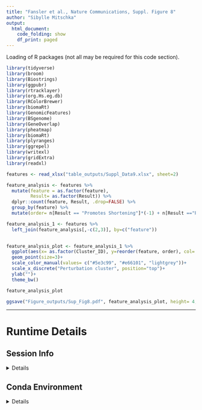 ```yaml
---
title: "Fansler et al., Nature Communications, Suppl. Figure 8"
author: "Sibylle Mitschka"
output: 
  html_document: 
    code_folding: show
    df_print: paged
---
```


Loading of R packages (not all may be required for this code section). 


```r

library(tidyverse)
library(broom)
library(Biostrings)
library(ggpubr)
library(rtracklayer)
library(org.Hs.eg.db)
library(RColorBrewer)
library(biomaRt)
library(GenomicFeatures)
library(BSgenome)
library(GeneOverlap)
library(pheatmap)
library(biomaRt)
library(plyranges)
library(ggrepel)
library(writexl)
library(gridExtra)
library(readxl)

```

```r

features <- read_xlsx("table_outputs/Suppl_Data9.xlsx", sheet=2)

feature_analysis <- features %>% 
  mutate(feature = as.factor(feature),
         Result= as.factor(Result)) %>%
  dplyr::count(feature, Result, .drop=FALSE) %>% 
  group_by(feature) %>%
  mutate(order= n[Result == "Promotes Shortening"]*(-1) + n[Result =="Promotes Lengthening"])

feature_analysis_1 <- features %>% 
  left_join(feature_analysis[,-c(2,3)], by=c("feature"))
 

feature_analysis_plot <- feature_analysis_1 %>% 
  ggplot(aes(x= as.factor(Cluster_ID), y=reorder(feature, order), col= Result))+ 
  geom_point(size=3)+
  scale_color_manual(values= c("#5e3c99", "#e66101", "lightgrey"))+
  scale_x_discrete("Perturbation cluster", position="top")+
  ylab("")+
  theme_bw()

feature_analysis_plot

ggsave("Figure_outputs/Sup_Fig8.pdf", feature_analysis_plot, height= 4, width=7)


```



---

# Runtime Details
## Session Info
<details>
```r
sessionInfo()
```
</details>

## Conda Environment
<details>
```bash
if ! command -v conda &> /dev/null
then
  echo "Conda not detected."
elif [ -z "${CONDA_PREFIX}" ]
then
  echo "No active Conda environment."
else
  echo "## Conda Environment YAML"
  conda env export
fi
```
</details>


